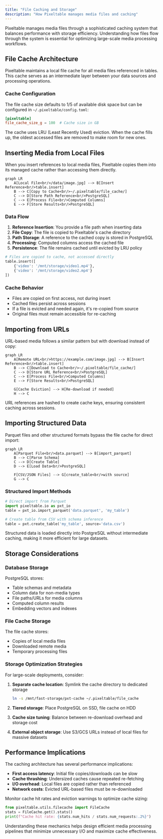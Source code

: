 ```yaml
---
title: "File Caching and Storage"
description: "How Pixeltable manages media files and caching"
---
```


Pixeltable manages media files through a sophisticated caching system that balances performance with storage efficiency. Understanding how files flow through the system is essential for optimizing large-scale media processing workflows.

## File Cache Architecture

Pixeltable maintains a local file cache for all media files referenced in tables. This cache serves as an intermediate layer between your data sources and processing operations.

### Cache Configuration

The file cache size defaults to 1/5 of available disk space but can be configured in `~/.pixeltable/config.toml`:

```toml
[pixeltable]
file_cache_size_g = 100  # Cache size in GB
```

The cache uses LRU (Least Recently Used) eviction. When the cache fills up, the oldest accessed files are removed to make room for new ones.

## Inserting Media from Local Files

When you insert references to local media files, Pixeltable copies them into its managed cache rather than accessing them directly.

```mermaid
graph LR
    A[Local File<br/>/data/image.jpg] --> B[Insert Reference<br/>table.insert]
    B --> C[Copy to Cache<br/>~/.pixeltable/file_cache/]
    C --> D[Store Path Reference<br/>PostgreSQL]
    C --> E[Process File<br/>Computed Columns]
    E --> F[Store Results<br/>PostgreSQL]
```

### Data Flow

1. **Reference Insertion**: You provide a file path when inserting data
2. **File Copy**: The file is copied to Pixeltable's cache directory
3. **Path Storage**: A reference to the cached copy is stored in PostgreSQL
4. **Processing**: Computed columns access the cached file
5. **Persistence**: The file remains cached until evicted by LRU policy

```python
# Files are copied to cache, not accessed directly
table.insert([
    {'video': '/mnt/storage/video1.mp4'},
    {'video': '/mnt/storage/video2.mp4'}
])
```

### Cache Behavior

- Files are copied on first access, not during insert
- Cached files persist across sessions
- If a file is evicted and needed again, it's re-copied from source
- Original files must remain accessible for re-caching

## Importing from URLs

URL-based media follows a similar pattern but with download instead of copy:

```mermaid
graph LR
    A[Remote URL<br/>https://example.com/image.jpg] --> B[Insert Reference<br/>table.insert]
    B --> C[Download to Cache<br/>~/.pixeltable/file_cache/]
    C --> D[Store URL Reference<br/>PostgreSQL]
    C --> E[Process File<br/>Computed Columns]
    E --> F[Store Results<br/>PostgreSQL]
    
    G[Cache Eviction] --> H[Re-download if needed]
    H --> C
```

URL references are hashed to create cache keys, ensuring consistent caching across sessions.

## Importing Structured Data

Parquet files and other structured formats bypass the file cache for direct import:

```mermaid
graph LR
    A[Parquet File<br/>data.parquet] --> B[import_parquet]
    B --> C[Parse Schema]
    C --> D[Create Table]
    D --> E[Load Data<br/>PostgreSQL]
    
    F[CSV/JSON Files] --> G[create_table<br/>with source]
    G --> C
```

### Structured Import Methods

```python
# Direct import from Parquet
import pixeltable.io as pxt_io
table = pxt_io.import_parquet('data.parquet', 'my_table')

# Create table from CSV with schema inference
table = pxt.create_table('my_table', source='data.csv')
```

Structured data is loaded directly into PostgreSQL without intermediate caching, making it more efficient for large datasets.

## Storage Considerations

### Database Storage

PostgreSQL stores:
- Table schemas and metadata
- Column data for non-media types
- File paths/URLs for media columns
- Computed column results
- Embedding vectors and indexes

### File Cache Storage

The file cache stores:
- Copies of local media files
- Downloaded remote media
- Temporary processing files

### Storage Optimization Strategies

For large-scale deployments, consider:

1. **Separate cache location**: Symlink the cache directory to dedicated storage
   ```bash
   ln -s /mnt/fast-storage/pxt-cache ~/.pixeltable/file_cache
   ```

2. **Tiered storage**: Place PostgreSQL on SSD, file cache on HDD
3. **Cache size tuning**: Balance between re-download overhead and storage cost
4. **External object storage**: Use S3/GCS URLs instead of local files for massive datasets

## Performance Implications

The caching architecture has several performance implications:

- **First access latency**: Initial file copies/downloads can be slow
- **Cache thrashing**: Undersized caches cause repeated re-fetching
- **I/O overhead**: Local files are copied rather than referenced
- **Network costs**: Evicted URL-based files must be re-downloaded

Monitor cache hit rates and eviction warnings to optimize cache sizing:

```python
from pixeltable.utils.filecache import FileCache
stats = FileCache.get().stats()
print(f"Cache hit rate: {stats.num_hits / stats.num_requests:.2%}")
```

Understanding these mechanics helps design efficient media processing pipelines that minimize unnecessary I/O and maximize cache effectiveness.